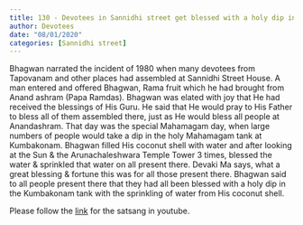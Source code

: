 ```yaml
---
title: 130 - Devotees in Sannidhi street get blessed with a holy dip in the Kumbakonam tank with the sprinkling of water from His coconut shell. 
author: Devotees
date: "08/01/2020"
categories: [Sannidhi street]
---
```

Bhagwan narrated the incident of 1980 when many devotees from Tapovanam and other places had assembled at Sannidhi Street House. A man entered and offered Bhagwan, Rama fruit which he had brought from Anand ashram (Papa Ramdas). Bhagwan was elated with joy that He had received the blessings of His Guru. He said that He would pray to His Father to bless all of them assembled there, just as He would bless all people at Anandashram.
That day was the special Mahamagam day, when large numbers of people would take a dip in the holy Mahamagam tank at Kumbakonam.
Bhagwan filled His coconut shell with water and after looking at the Sun & the Arunachaleshwara Temple Tower 3 times, blessed the water & sprinkled that water on all present there. Devaki Ma says, what a great blessing & fortune this was for all those present there.
Bhagwan said to all people present there that they had all been blessed with a holy dip in the Kumbakonam tank with the sprinkling of water from His coconut shell.
 
Please follow the [link](https://youtu.be/uRIMy79UvbE?si=XekfyfeAL04tsSzp) for the satsang in youtube.
